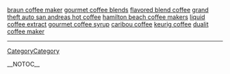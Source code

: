<a href= http://braun-coffee-maker.theprotec.info >braun coffee maker</a>   <a href= http://gourmet-coffee-blends.theprotec.info >gourmet coffee blends</a>   <a href= http://flavored-blend-coffee.theprotec.info >flavored blend coffee</a>   <a href= http://grand-theft-auto-san-andreas-hot-coffee.theprotec.info >grand theft auto san andreas hot coffee</a>   <a href= http://hamilton-beach-coffee-makers.theprotec.info >hamilton beach coffee makers</a>   <a href= http://liquid-coffee-extract.theprotec.info >liquid coffee extract</a>   <a href= http://gourmet-coffee-syrup.theprotec.info >gourmet coffee syrup</a>   <a href= http://caribou-coffee.theprotec.info >caribou coffee</a>   <a href= http://keurig-coffee.theprotec.info >keurig coffee</a>   <a href= http://dualit-coffee-maker.theprotec.info >dualit coffee maker</a>
----
[[CategoryCategory]]

__NOTOC__